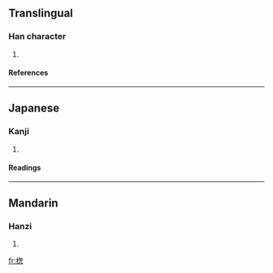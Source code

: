 ==Translingual==
===Han character===
{{Han char|rn=75|rad=木|as=09|sn=13|four=|canj=木心大心 (DPKP)}}
# {{defn|Han|sort=木09}}
====References====
{{Han ref|kx=0540.160|dkj=15157|dj=0928.020|hdz=21254.060|uh=6964|ud=26980}}

----
==Japanese==
===Kanji===
{{ja-kanji|grade=|rs=木09}}
# {{defn|Japanese}} 
====Readings====
{{ja-readings|on=[[そう]] (sō)|kun=}}

----
==Mandarin==
===Hanzi===
{{cmn-hanzi|pin=[[sǒng]] (song3)|wg=sung<sup>3</sup>}}
# {{defn|Mandarin}}

[[fr:楤]]